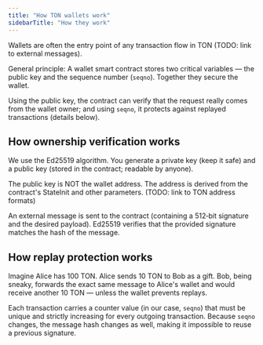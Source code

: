 ```yaml
---
title: "How TON wallets work"
sidebarTitle: "How they work"
---
```



Wallets are often the entry point of any transaction flow in TON (TODO: link to external messages).

General principle:
A wallet smart contract stores two critical variables — the public key and the sequence number (`seqno`). Together they secure the wallet.

Using the public key, the contract can verify that the request really comes from the wallet owner; and using `seqno`, it protects against replayed transactions (details below).

## How ownership verification works

We use the Ed25519 algorithm.
You generate a private key (keep it safe) and a public key (stored in the contract; readable by anyone).

<Aside type="caution" title="Important">
The public key is NOT the wallet address. The address is derived from the contract's StateInit and other parameters. (TODO: link to TON address formats)
</Aside>

An external message is sent to the contract (containing a 512‑bit signature and the desired payload). Ed25519 verifies that the provided signature matches the hash of the message.

## How replay protection works

<Aside type="note" title="Why do we need replay protection?">
Imagine Alice has 100 TON. Alice sends 10 TON to Bob as a gift. Bob, being sneaky, forwards the exact same message to Alice's wallet and would receive another 10 TON — unless the wallet prevents replays.
</Aside>

Each transaction carries a counter value (in our case, `seqno`) that must be unique and strictly increasing for every outgoing transaction. Because `seqno` changes, the message hash changes as well, making it impossible to reuse a previous signature.